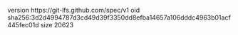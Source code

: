 version https://git-lfs.github.com/spec/v1
oid sha256:3d2d4994787d3cd49d39f3350dd8efba14657a106dddc4963b01acf445fec01d
size 20623
